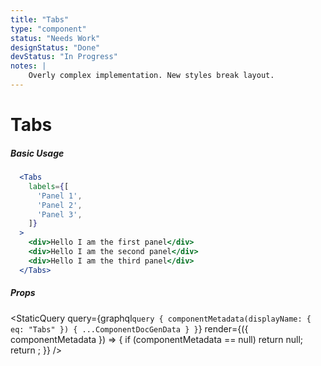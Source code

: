 ```yaml
---
title: "Tabs"
type: "component"
status: "Needs Work"
designStatus: "Done"
devStatus: "In Progress"
notes: |
    Overly complex implementation. New styles break layout.
---
```



# Tabs


##### Basic Usage

```jsx live=true
  <Tabs
    labels={[
      'Panel 1',
      'Panel 2',
      'Panel 3',
    ]}
  >
    <div>Hello I am the first panel</div>
    <div>Hello I am the second panel</div>
    <div>Hello I am the third panel</div>
  </Tabs>
```


##### Props

<StaticQuery
  query={graphql`query {
    componentMetadata(displayName: { eq: "Tabs" }) { ...ComponentDocGenData }
  }`}
  render={({ componentMetadata }) => {
    if (componentMetadata == null) return null;
    return <PropsTable propMetaData={componentMetadata.props} />;
  }}
/>
